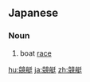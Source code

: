==Japanese==
{{ja-kanjitab|きょう|てい|yomi=on}}

===Noun===
{{ja-noun|きょうてい}}

# boat [[race]]
#: {{ja-usex|競艇で３億円負けた|きょうてい で さん おく えん まけた|lost 300 million yen at the boat races}}

[[hu:競艇]]
[[ja:競艇]]
[[zh:競艇]]